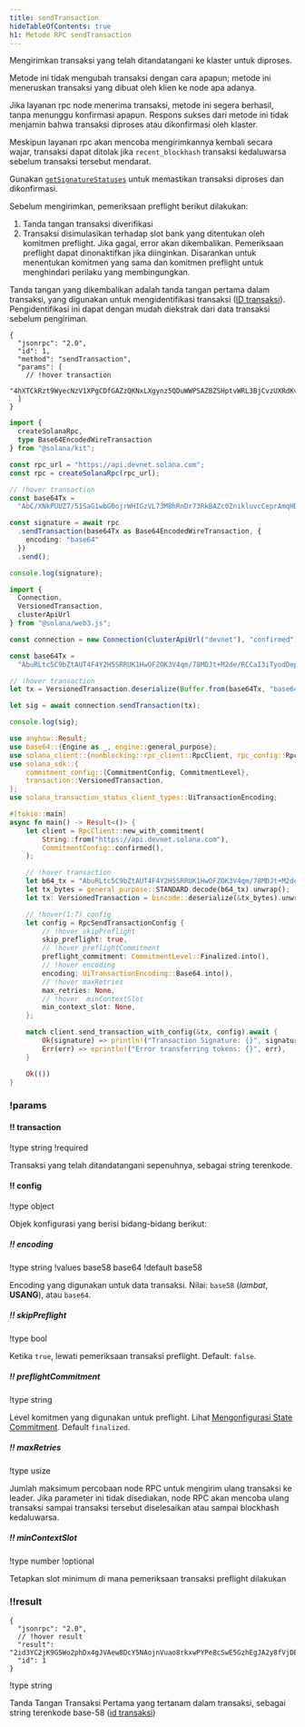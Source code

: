 ```yaml
---
title: sendTransaction
hideTableOfContents: true
h1: Metode RPC sendTransaction
---
```


Mengirimkan transaksi yang telah ditandatangani ke klaster untuk diproses.

Metode ini tidak mengubah transaksi dengan cara apapun; metode ini meneruskan
transaksi yang dibuat oleh klien ke node apa adanya.

Jika layanan rpc node menerima transaksi, metode ini segera berhasil, tanpa
menunggu konfirmasi apapun. Respons sukses dari metode ini tidak menjamin bahwa
transaksi diproses atau dikonfirmasi oleh klaster.

Meskipun layanan rpc akan mencoba mengirimkannya kembali secara wajar, transaksi
dapat ditolak jika `recent_blockhash` transaksi kedaluwarsa sebelum transaksi
tersebut mendarat.

Gunakan [`getSignatureStatuses`](/docs/rpc/http/getsignaturestatuses) untuk
memastikan transaksi diproses dan dikonfirmasi.

Sebelum mengirimkan, pemeriksaan preflight berikut dilakukan:

1. Tanda tangan transaksi diverifikasi
2. Transaksi disimulasikan terhadap slot bank yang ditentukan oleh komitmen
   preflight. Jika gagal, error akan dikembalikan. Pemeriksaan preflight dapat
   dinonaktifkan jika diinginkan. Disarankan untuk menentukan komitmen yang sama
   dan komitmen preflight untuk menghindari perilaku yang membingungkan.

Tanda tangan yang dikembalikan adalah tanda tangan pertama dalam transaksi, yang
digunakan untuk mengidentifikasi transaksi
([ID transaksi](/docs/references/terminology#transaction-id)). Pengidentifikasi
ini dapat dengan mudah diekstrak dari data transaksi sebelum pengiriman.

<APIMethod>

```jsonc !!request curl
{
  "jsonrpc": "2.0",
  "id": 1,
  "method": "sendTransaction",
  "params": [
    // !hover transaction
    "4hXTCkRzt9WyecNzV1XPgCDfGAZzQKNxLXgynz5QDuWWPSAZBZSHptvWRL3BjCvzUXRdKvHL2b7yGrRQcWyaqsaBCncVG7BFggS8w9snUts67BSh3EqKpXLUm5UMHfD7ZBe9GhARjbNQMLJ1QD3Spr6oMTBU6EhdB4RD8CP2xUxr2u3d6fos36PD98XS6oX8TQjLpsMwncs5DAMiD4nNnR8NBfyghGCWvCVifVwvA8B8TJxE1aiyiv2L429BCWfyzAme5sZW8rDb14NeCQHhZbtNqfXhcp2tAnaAT"
  ]
}
```

```ts !!request title="Kit"
import {
  createSolanaRpc,
  type Base64EncodedWireTransaction
} from "@solana/kit";

const rpc_url = "https://api.devnet.solana.com";
const rpc = createSolanaRpc(rpc_url);

// !hover transaction
const base64Tx =
  "AbC/XNkPUUZ7/51SaG1wbG0ojrWHIGzVL73M8hRnDr73RkBAZc0ZnikluvcCeprAmqHDJrcPxPUbvEJMVBIiVQeAAQABAzfDSQC/GjcggrLsDpYz7jAlT+Gca846HqtFb8UQMM9cCWPIi4AX32PV8HrY7/1WgoRc3IATttceZsUMeQ1qx7UAAAAAAAAAAAAAAAAAAAAAAAAAAAAAAAAAAAAAAAAAAIgsVWEgMTiOYp63gTtuYGw+izfm6wKQdivpiXQBpNnYAQICAAEMAgAAAEBCDwAAAAAAAA==";

const signature = await rpc
  .sendTransaction(base64Tx as Base64EncodedWireTransaction, {
    encoding: "base64"
  })
  .send();

console.log(signature);
```

```ts !!request title="web3.js"
import {
  Connection,
  VersionedTransaction,
  clusterApiUrl
} from "@solana/web3.js";

const connection = new Connection(clusterApiUrl("devnet"), "confirmed");

const base64Tx =
  "AbuRLtc5C9bZtAUT4F4Y2H5SRRUK1HwOFZOK3V4qm/78MDJt+M2de/RCCaI3iTyodDepmrkUWbss0XRHS0lk5AOAAQABAzfDSQC/GjcggrLsDpYz7jAlT+Gca846HqtFb8UQMM9cCWPIi4AX32PV8HrY7/1WgoRc3IATttceZsUMeQ1qx7UAAAAAAAAAAAAAAAAAAAAAAAAAAAAAAAAAAAAAAAAAAD2dTRgcJmzcoGH1R3c2WqtHah2H19KvbC1p6BxLDqfoAQICAAEMAgAAAADKmjsAAAAAAA==";

// !hover transaction
let tx = VersionedTransaction.deserialize(Buffer.from(base64Tx, "base64"));

let sig = await connection.sendTransaction(tx);

console.log(sig);
```

```rs !!request title="Rust"
use anyhow::Result;
use base64::{Engine as _, engine::general_purpose};
use solana_client::{nonblocking::rpc_client::RpcClient, rpc_config::RpcSendTransactionConfig};
use solana_sdk::{
    commitment_config::{CommitmentConfig, CommitmentLevel},
    transaction::VersionedTransaction,
};
use solana_transaction_status_client_types::UiTransactionEncoding;

#[tokio::main]
async fn main() -> Result<()> {
    let client = RpcClient::new_with_commitment(
        String::from("https://api.devnet.solana.com"),
        CommitmentConfig::confirmed(),
    );

    // !hover transaction
    let b64_tx = "AbuRLtc5C9bZtAUT4F4Y2H5SRRUK1HwOFZOK3V4qm/78MDJt+M2de/RCCaI3iTyodDepmrkUWbss0XRHS0lk5AOAAQABAzfDSQC/GjcggrLsDpYz7jAlT+Gca846HqtFb8UQMM9cCWPIi4AX32PV8HrY7/1WgoRc3IATttceZsUMeQ1qx7UAAAAAAAAAAAAAAAAAAAAAAAAAAAAAAAAAAAAAAAAAAD2dTRgcJmzcoGH1R3c2WqtHah2H19KvbC1p6BxLDqfoAQICAAEMAgAAAADKmjsAAAAAAA==";
    let tx_bytes = general_purpose::STANDARD.decode(b64_tx).unwrap();
    let tx: VersionedTransaction = bincode::deserialize(&tx_bytes).unwrap();

    // !hover(1:7) config
    let config = RpcSendTransactionConfig {
        // !hover skipPreflight
        skip_preflight: true,
        // !hover preflightCommitment
        preflight_commitment: CommitmentLevel::Finalized.into(),
        // !hover encoding
        encoding: UiTransactionEncoding::Base64.into(),
        // !hover maxRetries
        max_retries: None,
        // !hover  minContextSlot
        min_context_slot: None,
    };

    match client.send_transaction_with_config(&tx, config).await {
        Ok(signature) => println!("Transaction Signature: {}", signature),
        Err(err) => eprintln!("Error transferring tokens: {}", err),
    }

    Ok(())
}
```

### !params

#### !! transaction

!type string
!required

Transaksi yang telah ditandatangani sepenuhnya, sebagai string terenkode.

#### !! config

!type object

Objek konfigurasi yang berisi bidang-bidang berikut:

##### !! encoding

!type string
!values base58 base64
!default base58

Encoding yang digunakan untuk data transaksi. Nilai: `base58` (_lambat_,
**USANG**), atau `base64`.

##### !! skipPreflight

!type bool

Ketika `true`, lewati pemeriksaan transaksi preflight. Default: `false`.

##### !! preflightCommitment

!type string

Level komitmen yang digunakan untuk preflight. Lihat
[Mengonfigurasi State Commitment](/docs/rpc/index.mdx#configuring-state-commitment).
Default `finalized`.

##### !! maxRetries

!type usize

Jumlah maksimum percobaan node RPC untuk mengirim ulang transaksi ke leader.
Jika parameter ini tidak disediakan, node RPC akan mencoba ulang transaksi
sampai transaksi tersebut diselesaikan atau sampai blockhash kedaluwarsa.

##### !! minContextSlot

!type number
!optional

Tetapkan slot minimum di mana pemeriksaan transaksi preflight dilakukan

### !!result

```jsonc !response
{
  "jsonrpc": "2.0",
  // !hover result
  "result": "2id3YC2jK9G5Wo2phDx4gJVAew8DcY5NAojnVuao8rkxwPYPe8cSwE5GzhEgJA2y8fVjDEo6iR6ykBvDxrTQrtpb",
  "id": 1
}
```

!type string

Tanda Tangan Transaksi Pertama yang tertanam dalam transaksi, sebagai string
terenkode base-58 ([id transaksi](/docs/references/terminology#transaction-id))

</APIMethod>
